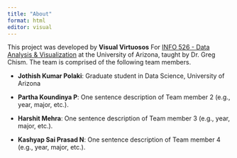 ```yaml
---
title: "About"
format: html
editor: visual
---
```


This project was developed by **Visual Virtuosos** For [INFO 526 - Data Analysis & Visualization](https://datavizaz.org/) at the University of Arizona, taught by Dr. Greg Chism. The team is comprised of the following team members.

-   **Jothish Kumar Polaki**: Graduate student in Data Science, University of Arizona

-   **Partha Koundinya P**: One sentence description of Team member 2 (e.g., year, major, etc.).

-   **Harshit Mehra**: One sentence description of Team member 3 (e.g., year, major, etc.).

-   **Kashyap Sai Prasad N**: One sentence description of Team member 4 (e.g., year, major, etc.).
